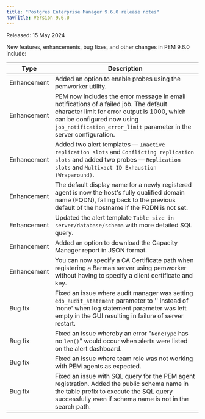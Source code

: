 ```yaml
---
title: "Postgres Enterprise Manager 9.6.0 release notes"
navTitle: Version 9.6.0
---
```


Released: 15 May 2024

New features, enhancements, bug fixes, and other changes in PEM 9.6.0 include:

| Type         | Description                                                                                                                                                                                                                              |
|--------------|------------------------------------------------------------------------------------------------------------------------------------------------------------------------------------------------------------------------------------------|
| Enhancement  | Added an option to enable probes using the pemworker utility.                                                                                                                                                                            |
| Enhancement  | PEM now includes the error message in email notifications of a failed job. The default character limit for error output is 1000, which can be configured now using `job_notification_error_limit` parameter in the server configuration. |
| Enhancement  | Added two alert templates &mdash; `Inactive replication slots` and `Conflicting replication slots` and added two probes &mdash; `Replication slots` and `Multixact ID Exhaustion (Wraparound)`.                                          |
| Enhancement  | The default display name for a newly registered agent is now the host's fully qualified domain name (FQDN), falling back to the previous default of the hostname if the FQDN is not set.                                                 |
| Enhancement  | Updated the alert template `Table size in server/database/schema` with more detailed SQL query.                                                                                                                                          |
| Enhancement  | Added an option to download the Capacity Manager report in JSON format.                                                                                                                                                                  |
| Enhancement  | You can now specify a CA Certificate path when registering a Barman server using pemworker without having to specify a client certificate and key.                                                                                                                                                                       |
| Bug&nbsp;fix | Fixed an issue where audit manager was setting `edb_audit_statement` parameter to '' instead of 'none' when log statement parameter was left empty in the GUI resulting in failure of server restart.                                    |
| Bug&nbsp;fix | Fixed an issue whereby an error "`NoneType` has no `len()`" would occur when alerts were listed on the alert dashboard.                                                                                                                  |
| Bug&nbsp;fix | Fixed an issue where team role was not working with PEM agents as expected.                                                                                                                                                              |
| Bug&nbsp;fix | Fixed an issue with SQL query for the PEM agent registration. Added the public schema name in the table prefix to execute the SQL query successfully even if schema name is not in the search path.                                      |
